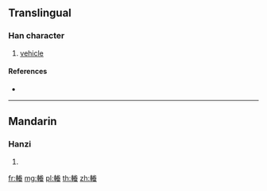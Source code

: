 {{character info/new}}
==Translingual==

===Han character===
{{Han char|rn=159|rad=車|as=10|sn=17|four=|canj=JJIKW}}

# [[vehicle]]

====References====
* {{Han ref|kx=1247.140|dkj=38465|dj=1724.230|hdz=53551.080|uh=8F3D|ud=36669}}

----

==Mandarin==

===Hanzi===
{{cmn-hanzi|pin=[[bèn]] ([[ben4]])|wg=pen<sup>4</sup>}}

# {{defn|lang=cmn|sort=車10}}

[[fr:輽]]
[[mg:輽]]
[[pl:輽]]
[[th:輽]]
[[zh:輽]]